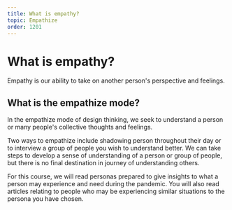 ```yaml
---
title: What is empathy?
topic: Empathize
order: 1201
---
```


# What is empathy?

Empathy is our ability to take on another person's perspective and feelings.

## What is the empathize mode?

In the empathize mode of design thinking, we seek to understand a person or many people's collective thoughts and feelings.

Two ways to empathize include shadowing person throughout their day or to interview a group of people you wish to understand better. We can take steps to develop a sense of understanding of a person or group of people, but there is no final destination in journey of understanding others.

For this course, we will read personas prepared to give insights to what a person may experience and need during the pandemic. You will also read articles relating to people who may be experiencing similar situations to the persona you have chosen.